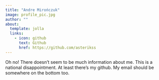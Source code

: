 ```yaml
---
title: "Andre Mirończuk"
image: profile_pic.jpg
author: ""
about:
  template: jolla
  links:
    - icon: github
      text: Github
      href: https://github.com/asterikss
---
```


Oh no! There doesn't seem to be much information about me. This is a national
disappointment. At least there's my github. My email should be somewhere on the
bottom too.

